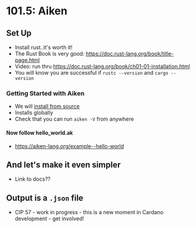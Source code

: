 # 101.5: Aiken

## Set Up
- Install rust..it's worth it!
- The Rust Book is very good: https://doc.rust-lang.org/book/title-page.html
- Video: run thru https://doc.rust-lang.org/book/ch01-01-installation.html
- You will know you are successful if `rustc --version` and `cargo --version`

### Getting Started with Aiken
- We will [install from source](https://aiken-lang.org/getting-started)
- Installs globally
- Check that you can run `aiken -V` from anywhere

#### Now follow hello_world.ak
- https://aiken-lang.org/example--hello-world

## And let's make it even simpler
- Link to docs??

## Output is a `.json` file
- CIP 57 - work in progress - this is a new moment in Cardano development - get involved!


